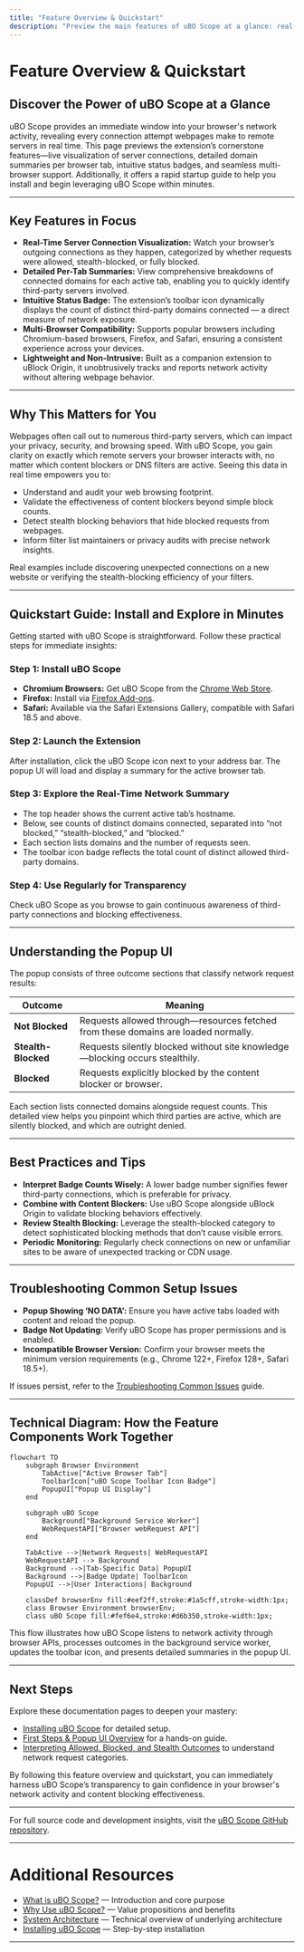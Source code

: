 ```yaml
---
title: "Feature Overview & Quickstart"
description: "Preview the main features of uBO Scope at a glance: real-time server connection visualization, detailed per-tab summaries, status badge behavior, and multi-browser compatibility. Includes a rapid guide to installing and using the extension for immediate results."
---
```


# Feature Overview & Quickstart

## Discover the Power of uBO Scope at a Glance

uBO Scope provides an immediate window into your browser's network activity, revealing every connection attempt webpages make to remote servers in real time. This page previews the extension’s cornerstone features—live visualization of server connections, detailed domain summaries per browser tab, intuitive status badges, and seamless multi-browser support. Additionally, it offers a rapid startup guide to help you install and begin leveraging uBO Scope within minutes.

---

## Key Features in Focus

- **Real-Time Server Connection Visualization:** Watch your browser’s outgoing connections as they happen, categorized by whether requests were allowed, stealth-blocked, or fully blocked.
- **Detailed Per-Tab Summaries:** View comprehensive breakdowns of connected domains for each active tab, enabling you to quickly identify third-party servers involved.
- **Intuitive Status Badge:** The extension’s toolbar icon dynamically displays the count of distinct third-party domains connected — a direct measure of network exposure.
- **Multi-Browser Compatibility:** Supports popular browsers including Chromium-based browsers, Firefox, and Safari, ensuring a consistent experience across your devices.
- **Lightweight and Non-Intrusive:** Built as a companion extension to uBlock Origin, it unobtrusively tracks and reports network activity without altering webpage behavior.

---

## Why This Matters for You

Webpages often call out to numerous third-party servers, which can impact your privacy, security, and browsing speed. With uBO Scope, you gain clarity on exactly which remote servers your browser interacts with, no matter which content blockers or DNS filters are active. Seeing this data in real time empowers you to:

- Understand and audit your web browsing footprint.
- Validate the effectiveness of content blockers beyond simple block counts.
- Detect stealth blocking behaviors that hide blocked requests from webpages.
- Inform filter list maintainers or privacy audits with precise network insights.

Real examples include discovering unexpected connections on a new website or verifying the stealth-blocking efficiency of your filters.

---

## Quickstart Guide: Install and Explore in Minutes

Getting started with uBO Scope is straightforward. Follow these practical steps for immediate insights:

### Step 1: Install uBO Scope

- **Chromium Browsers:** Get uBO Scope from the [Chrome Web Store](https://chromewebstore.google.com/detail/ubo-scope/bbdpgcaljkaaigfcomhidmneffjjjfgp).
- **Firefox:** Install via [Firefox Add-ons](https://addons.mozilla.org/firefox/addon/ubo-scope/).
- **Safari:** Available via the Safari Extensions Gallery, compatible with Safari 18.5 and above.

### Step 2: Launch the Extension

After installation, click the uBO Scope icon next to your address bar. The popup UI will load and display a summary for the active browser tab.

### Step 3: Explore the Real-Time Network Summary

- The top header shows the current active tab’s hostname.
- Below, see counts of distinct domains connected, separated into “not blocked,” “stealth-blocked,” and “blocked.”
- Each section lists domains and the number of requests seen.
- The toolbar icon badge reflects the total count of distinct allowed third-party domains.

### Step 4: Use Regularly for Transparency

Check uBO Scope as you browse to gain continuous awareness of third-party connections and blocking effectiveness.

---

## Understanding the Popup UI

The popup consists of three outcome sections that classify network request results:

| Outcome         | Meaning                                                                             |
|-----------------|-------------------------------------------------------------------------------------|
| **Not Blocked** | Requests allowed through—resources fetched from these domains are loaded normally.   |
| **Stealth-Blocked** | Requests silently blocked without site knowledge—blocking occurs stealthily.     |
| **Blocked**     | Requests explicitly blocked by the content blocker or browser.                      |

Each section lists connected domains alongside request counts. This detailed view helps you pinpoint which third parties are active, which are silently blocked, and which are outright denied.

---

## Best Practices and Tips

- **Interpret Badge Counts Wisely:** A lower badge number signifies fewer third-party connections, which is preferable for privacy.
- **Combine with Content Blockers:** Use uBO Scope alongside uBlock Origin to validate blocking behaviors effectively.
- **Review Stealth Blocking:** Leverage the stealth-blocked category to detect sophisticated blocking methods that don’t cause visible errors.
- **Periodic Monitoring:** Regularly check connections on new or unfamiliar sites to be aware of unexpected tracking or CDN usage.

---

## Troubleshooting Common Setup Issues

- **Popup Showing ‘NO DATA’:** Ensure you have active tabs loaded with content and reload the popup.
- **Badge Not Updating:** Verify uBO Scope has proper permissions and is enabled.
- **Incompatible Browser Version:** Confirm your browser meets the minimum version requirements (e.g., Chrome 122+, Firefox 128+, Safari 18.5+).

If issues persist, refer to the [Troubleshooting Common Issues](https://docs.uBoScope/getting-started/validation-support/troubleshooting) guide.

---

## Technical Diagram: How the Feature Components Work Together

```mermaid
flowchart TD
    subgraph Browser Environment
        TabActive["Active Browser Tab"]
        ToolbarIcon["uBO Scope Toolbar Icon Badge"]
        PopupUI["Popup UI Display"]
    end

    subgraph uBO Scope
        Background["Background Service Worker"]
        WebRequestAPI["Browser webRequest API"]
    end

    TabActive -->|Network Requests| WebRequestAPI
    WebRequestAPI --> Background
    Background -->|Tab-Specific Data| PopupUI
    Background -->|Badge Update| ToolbarIcon
    PopupUI -->|User Interactions| Background

    classDef browserEnv fill:#eef2ff,stroke:#1a5cff,stroke-width:1px;
    class Browser Environment browserEnv;
    class uBO Scope fill:#fef6e4,stroke:#d6b350,stroke-width:1px;
```

This flow illustrates how uBO Scope listens to network activity through browser APIs, processes outcomes in the background service worker, updates the toolbar icon, and presents detailed summaries in the popup UI.

---

## Next Steps

Explore these documentation pages to deepen your mastery:

- [Installing uBO Scope](../guides-main/getting-started-ubo-scope/installing-ubo-scope) for detailed setup.
- [First Steps & Popup UI Overview](../guides-main/getting-started-ubo-scope/first-steps-and-ui-overview) for a hands-on guide.
- [Interpreting Allowed, Blocked, and Stealth Outcomes](../guides-main/everyday-use-patterns/interpreting-request-outcomes) to understand network request categories.

By following this feature overview and quickstart, you can immediately harness uBO Scope’s transparency to gain confidence in your browser's network activity and content blocking effectiveness.

---

For full source code and development insights, visit the [uBO Scope GitHub repository](https://github.com/gorhill/uBO-Scope).

---

# Additional Resources

- [What is uBO Scope?](../introduction-core-value/what-is-ubo-scope) — Introduction and core purpose
- [Why Use uBO Scope?](../introduction-core-value/value-proposition) — Value propositions and benefits
- [System Architecture](../architecture-core-concepts/system-architecture) — Technical overview of underlying architecture
- [Installing uBO Scope](../../guides-main/getting-started-ubo-scope/installing-ubo-scope) — Step-by-step installation

---